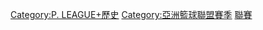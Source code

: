 [[Category:P._LEAGUE+歷史|Category:P. LEAGUE+歷史]]
[[Category:亞洲籃球聯盟賽季|Category:亞洲籃球聯盟賽季]]
[[Category:台灣籃球賽季|聯賽]]